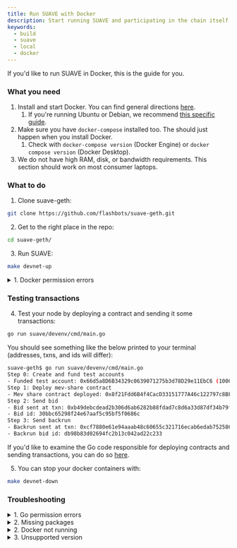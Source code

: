 ```yaml
---
title: Run SUAVE with Docker
description: Start running SUAVE and participating in the chain itself
keywords:
  - build
  - suave
  - local
  - docker
---
```


If you'd like to run SUAVE in Docker, this is the guide for you.

### What you need

1. Install and start Docker. You can find general directions [here](https://docs.docker.com/get-docker/).
    1. If you're running Ubuntu or Debian, we recommend [this specific guide](https://docs.docker.com/engine/install/ubuntu/#installation-methods).
2. Make sure you have `docker-compose` installed too. The should just happen when you install Docker.
    1. Check with `docker-compose version` (Docker Engine) or `docker compose version` (Docker Desktop).
3. We do not have high RAM, disk, or bandwidth requirements. This section should work on most consumer laptops.

### What to do

1. Clone suave-geth:
```bash
git clone https://github.com/flashbots/suave-geth.git
```
2. Get to the right place in the repo:
```bash
cd suave-geth/
```
3. Run SUAVE:
```bash
make devnet-up
```

<details>
  <summary>1. Docker permission errors</summary>
  <div>
    <div>
      <div>
        It is likely best to create a new user group for Docker, rather than run the above command as <code>sudo</code>. You can do by running:<br/><br/>
        <code>
        sudo usermod -aG docker $USER
        </code><br/>
        <code>
        newgrp docker
        </code>
      </div>
    </div>
  </div>
</details>


### Testing transactions

4. Test your node by deploying a contract and sending it some transactions:
```bash
go run suave/devenv/cmd/main.go
```
You should see something like the below printed to your terminal (addresses, txns, and ids will differ):
```bash
suave-geth$ go run suave/devenv/cmd/main.go
Step 0: Create and fund test accounts
- Funded test account: 0x66d5a8D6B34329c0639071275b3d78D29e11EbC6 (100000000)
Step 1: Deploy mev-share contract
- Mev share contract deployed: 0x8f21Fdd6B4f4CacD33151777A46c122797c8BF17
Step 2: Send bid
- Bid sent at txn: 0xb49debcdead2b306d6ab6282b88fdad7c8d6a33d87df34b79f56d141eae7c08a
- Bid id: 30bbc65298f24e67aaf5c95bf5f0686c
Step 3: Send backrun
- Backrun sent at txn: 0xcf7880e61e94aaab48c60655c321716ecab6edab752586448b0412e93a969889
- Backrun bid id: db98b83d02694fc2b13c042ad22c233
```

If you'd like to examine the Go code responsible for deploying contracts and sending transactions, you can do so [here](https://github.com/flashbots/suave-geth/blob/main/suave/devenv/cmd/main.go).

5. You can stop your docker containers with:
```bash
make devnet-down
```

### Troubleshooting

<details>
  <summary>1. Go permission errors</summary>
  <div>
    <div>
      <div>
        If you are seeing:<br/>
        <code>
        "cp: cannot create regular file '/bin/suave': Permission denied"
        </code><br/><br/>
        it is most likely because you have not set your GOPATH correctly. You can do so by running:<br/><br/>
        <code>
        export GOPATH=$HOME/go
        </code>
      </div>
    </div>
  </div>
</details>
<details>
  <summary>2. Missing packages</summary>
  <div>
    <div>
      <div>
        If you have set up a new machine to run through this, you'll also need to install Make and Go:<br/>
        <code>
        sudo apt install make golang-go
        </code>
      </div>
    </div>
  </div>
</details>
<details>
  <summary>2. Docker not running</summary>
  <div>
    <div>
      <div>
        Make sure that Docker is running. On most Linux machines, you can do this with:<br/>
        <code>
        sudo systemctl start docker
        </code><br/><br/>
        You can check the current status with:<br/>
        <code>
        sudo systemctl status docker
        </code><br/><br/>
        If you installed Docker and still run into issues wit docker-compose, you can try:<br/>
        <code>
        sudo apt install docker-compose
        </code>
      </div>
    </div>
  </div>
</details>
<details>
  <summary>3. Unsupported version</summary>
  <div>
    <div>
      <div>
        If you're running an older version of Docker, you may get a message that looks like this:<br/><br/>
        <code>
        ERROR: Version in "././suave/devenv/docker-compose.yml" is unsupported.
        </code><br/><br/>
        Go to the file in <code>/suave/devenv/docker-compose.yml</code> and change the first line to use <code>3.3</code> rather than <code>3.8</code>.
      </div>
    </div>
  </div>
</details>
